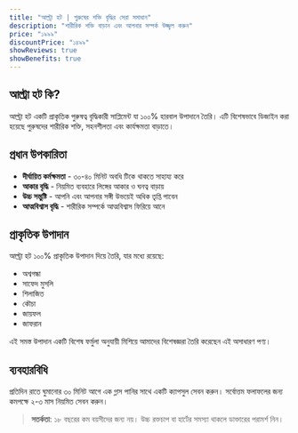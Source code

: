 ```yaml
---
title: "আল্ট্রা হট | পুরুষের শক্তি বৃদ্ধির সেরা সমাধান"
description: "শারীরিক শক্তি বাড়ান এবং আপনার সম্পর্ক উজ্জ্বল করুন"
price: "১৯৯৯"
discountPrice: "১৪৯৯"
showReviews: true
showBenefits: true
---
```


## আল্ট্রা হট কি?

আল্ট্রা হট একটি প্রাকৃতিক পুরুষত্ব বৃদ্ধিকারী সাপ্লিমেন্ট যা ১০০% হারবাল উপাদানে তৈরি। এটি বিশেষভাবে ডিজাইন করা হয়েছে পুরুষদের শারীরিক শক্তি, সহনশীলতা এবং কার্যক্ষমতা বাড়াতে।

## প্রধান উপকারিতা

- **দীর্ঘায়িত কর্মক্ষমতা** - ৩০-৪০ মিনিট অবধি টিকে থাকতে সাহায্য করে
- **আকার বৃদ্ধি** - নিয়মিত ব্যবহারে লিঙ্গের আকার ও ঘনত্ব বাড়ায়
- **উচ্চ সন্তুষ্টি** - আপনি এবং আপনার সঙ্গী উভয়েই অধিক তৃপ্তি পাবেন
- **আত্মবিশ্বাস বৃদ্ধি** - শারীরিক সম্পর্কে আত্মবিশ্বাস ফিরিয়ে আনে

## প্রাকৃতিক উপাদান

আল্ট্রা হট ১০০% প্রাকৃতিক উপাদান দিয়ে তৈরি, যার মধ্যে রয়েছে:

- অশ্বগন্ধা
- সাফেদ মুসলি
- শিলাজিত
- কৌচা
- জায়ফল
- জাফরান

এই সমস্ত উপাদান একটি বিশেষ ফর্মুলা অনুযায়ী মিশিয়ে আমাদের বিশেষজ্ঞরা তৈরি করেছেন এই অসাধারণ পণ্য।

## ব্যবহারবিধি

প্রতিদিন রাতে ঘুমানোর ৩০ মিনিট আগে এক গ্লাস পানির সাথে একটি ক্যাপসুল সেবন করুন। সর্বোত্তম ফলাফলের জন্য কমপক্ষে ২-৩ মাস নিয়মিত সেবন করুন।

> **সতর্কতা**: ১৮ বছরের কম বয়সীদের জন্য নয়। উচ্চ রক্তচাপ বা হার্টের সমস্যা থাকলে ডাক্তারের পরামর্শ নিন। 